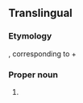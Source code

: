 ==Translingual==
{{wikipedia}}
{{wikispecies}}
===Etymology===
{{etyl|NL.|mul}}, corresponding to {{term|phalaenopsis||<!--gloss needed-->}} + {{term|amabilis||lovable|lang=la}}

===Proper noun===
{{taxoninfl|head={{taxlink|Phalaenopsis|genus|noshow=1}} {{epilang|amabilis||la}}|i=1|g=f}}

# {{taxon|species|genus|Phalaenopsis|the [[moon orchid]]}}